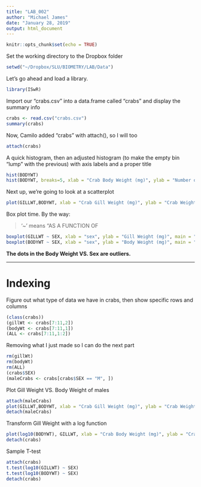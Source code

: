 ```yaml
---
title: "LAB_002"
author: "Michael James"
date: "January 28, 2019"
output: html_document
---
```


```r
knitr::opts_chunk$set(echo = TRUE)
```

Set the working directory to the Dropbox folder

```r
setwd("~/Dropbox/SLU/BIOMETRY/LAB/Data")
```

Let's go ahead and load a library.

```r
library(ISwR)
```

Import our "crabs.csv" into a data.frame called "crabs" and display the summary info

```r
crabs <- read.csv("crabs.csv")
summary(crabs)
```
Now, Camilo added "crabs" with attach(), so I will too

```r
attach(crabs)
```

A quick histogram, then an adjusted histogram (to make the empty bin "lump" with the previous) with axis labels and a proper title
```r
hist(BODYWT)
hist(BODYWT, breaks=5, xlab = "Crab Body Weight (mg)", ylab = "Number of observed crabs", main = "Observed Crab Body Weight Distribution", col = "red", border = "white")
```

Next up, we're going to look at a scatterplot

```r
plot(GILLWT,BODYWT, xlab = "Crab Gill Weight (mg)", ylab = "Crab Weight (mg)", col = "orange", main = "Gill weight VS. Body Weight")
```

Box plot time. By the way:  

> '~' means "AS A FUNCTION OF  

```r
boxplot(GILLWT ~ SEX, xlab = "sex", ylab = "Gill Weight (mg)", main = "Sex VS. Gill Weight (mg)")
boxplot(BODYWT ~ SEX, xlab = "sex", ylab = "Body Weight (mg)", main = "Sex VS. Body Weight (mg)", ylim = c(5,30), col = "red")
```

**The dots in the Body Weight VS. Sex are outliers.**

***

# Indexing  

Figure out what type of data we have in crabs, then show specific rows and columns

```r
(class(crabs))
(gillWt <- crabs[7:11,2])
(bodyWt <- crabs[7:11,1])
(ALL <- crabs[7:11,1:2])
```

Removing what I just made so I can do the next part

```r
rm(gillWt)
rm(bodyWt)
rm(ALL)
(crabs$SEX)
(maleCrabs <- crabs[crabs$SEX == "M", ])
```

Plot Gill Weight VS. Body Weight of males

```r
attach(maleCrabs)
plot(GILLWT,BODYWT, xlab = "Crab Gill Weight (mg)", ylab = "Crab Weight (mg)", col = "blue", main = "Gill Weight VS. Body Weight of MALES ONLY")
detach(maleCrabs)
```

Transform Gill Weight with a log function

```r
plot(log10(BODYWT), GILLWT, xlab = "Crab Body Weight (mg)", ylab = "Crab Gill (mg)", col = "blue", main = "Sexual Dimorphism")
detach(crabs)
```

Sample T-test

```r
attach(crabs)
t.test(log10(GILLWT) ~ SEX)
t.test(log10(BODYWT) ~ SEX)
detach(crabs)
```